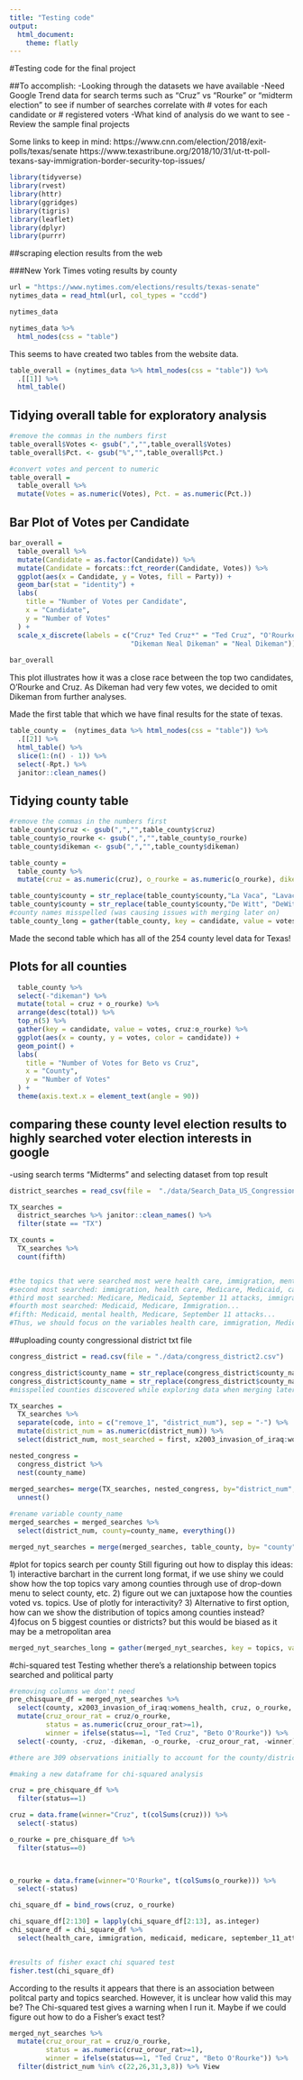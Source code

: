 ```yaml
---
title: "Testing code"
output: 
  html_document:
    theme: flatly
---
```

#Testing code for the final project

##To accomplish:
-Looking through the datasets we have available
-Need Google Trend data for search terms such as "Cruz" vs "Rourke" or "midterm election" to see if number of searches correlate with # votes for each candidate or # registered voters
-What kind of analysis do we want to see
-Review the sample final projects

Some links to keep in mind:
https://www.cnn.com/election/2018/exit-polls/texas/senate
https://www.texastribune.org/2018/10/31/ut-tt-poll-texans-say-immigration-border-security-top-issues/


```r
library(tidyverse)
library(rvest)
library(httr)
library(ggridges)
library(tigris)
library(leaflet)
library(dplyr)
library(purrr)


```

##scraping election results from the web

###New York Times voting results by county

```r

url = "https://www.nytimes.com/elections/results/texas-senate"
nytimes_data = read_html(url, col_types = "ccdd")

nytimes_data

```

```r
nytimes_data %>% 
  html_nodes(css = "table")

```
This seems to have created two tables from the website data.

```r

table_overall = (nytimes_data %>% html_nodes(css = "table")) %>% 
  .[[1]] %>%
  html_table()
```

## Tidying overall table for exploratory analysis

```r
#remove the commas in the numbers first
table_overall$Votes <- gsub(",","",table_overall$Votes)
table_overall$Pct. <- gsub("%","",table_overall$Pct.)

#convert votes and percent to numeric
table_overall = 
  table_overall %>% 
  mutate(Votes = as.numeric(Votes), Pct. = as.numeric(Pct.))
```

## Bar Plot of Votes per Candidate

```r
bar_overall =
  table_overall %>% 
  mutate(Candidate = as.factor(Candidate)) %>% 
  mutate(Candidate = forcats::fct_reorder(Candidate, Votes)) %>% 
  ggplot(aes(x = Candidate, y = Votes, fill = Party)) +
  geom_bar(stat = "identity") +
  labs(
    title = "Number of Votes per Candidate",
    x = "Candidate",
    y = "Number of Votes"
  ) +
  scale_x_discrete(labels = c("Cruz* Ted Cruz*" = "Ted Cruz", "O'Rourke Beto O'Rourke" = "Beto O'Rourke",
                              "Dikeman Neal Dikeman" = "Neal Dikeman"))
  
bar_overall
```

This plot illustrates how it was a close race between the top two candidates, O'Rourke and Cruz. As Dikeman had very few votes, we decided to omit Dikeman from further analyses.

Made the first table that which we have final results for the state of texas.

```r

table_county =  (nytimes_data %>% html_nodes(css = "table")) %>% 
  .[[2]] %>%
  html_table() %>% 
  slice(1:(n() - 1)) %>% 
  select(-Rpt.) %>% 
  janitor::clean_names()

```

## Tidying county table

```r
#remove the commas in the numbers first
table_county$cruz <- gsub(",","",table_county$cruz)
table_county$o_rourke <- gsub(",","",table_county$o_rourke)
table_county$dikeman <- gsub(",","",table_county$dikeman)

table_county = 
  table_county %>% 
  mutate(cruz = as.numeric(cruz), o_rourke = as.numeric(o_rourke), dikeman = as.numeric(dikeman))

table_county$county = str_replace(table_county$county,"La Vaca", "Lavaca")
table_county$county = str_replace(table_county$county,"De Witt", "DeWitt")
#county names misspelled (was causing issues with merging later on)
table_county_long = gather(table_county, key = candidate, value = votes, cruz:dikeman)
```


Made the second table which has all of the 254 county level data for Texas!

## Plots for all counties

```r
  table_county %>% 
  select(-"dikeman") %>%
  mutate(total = cruz + o_rourke) %>% 
  arrange(desc(total)) %>% 
  top_n(5) %>% 
  gather(key = candidate, value = votes, cruz:o_rourke) %>% 
  ggplot(aes(x = county, y = votes, color = candidate)) +
  geom_point() +
  labs(
    title = "Number of Votes for Beto vs Cruz",
    x = "County",
    y = "Number of Votes"
  ) +
  theme(axis.text.x = element_text(angle = 90))

```




## comparing these county level election results to highly searched voter election interests in google
-using search terms "Midterms" and selecting dataset from top result

```r

district_searches = read_csv(file =  "./data/Search_Data_US_Congressional_District_26Sep2018.csv")

```


```r

TX_searches = 
  district_searches %>% janitor::clean_names() %>% 
  filter(state == "TX")

TX_counts = 
  TX_searches %>% 
  count(fifth)


#the topics that were searched most were health care, immigration, mental health, united nations
#second most searched: immigration, health care, Medicare, Medicaid, capital punishment
#third most searched: Medicare, Medicaid, September 11 attacks, immigration, 
#fourth most searched: Medicaid, Medicare, Immigration...
#fifth: Medicaid, mental health, Medicare, September 11 attacks...
#Thus, we should focus on the variables health care, immigration, Medicare, Medicaid, Mental health, September 11 attacks
```

##uploading county congressional district txt file

```r

congress_district = read.csv(file = "./data/congress_district2.csv") 

congress_district$county_name = str_replace(congress_district$county_name,"Sterlin", "Sterling")
congress_district$county_name = str_replace(congress_district$county_name,"MuCulloch","McCulloch")
#misspelled counties discovered while exploring data when merging later on
```

```r
TX_searches =
  TX_searches %>% 
  separate(code, into = c("remove_1", "district_num"), sep = "-") %>% 
  mutate(district_num = as.numeric(district_num)) %>% 
  select(district_num, most_searched = first, x2003_invasion_of_iraq:womens_health) 

nested_congress =
  congress_district %>% 
  nest(county_name) 
	
merged_searches= merge(TX_searches, nested_congress, by="district_num", all=TRUE) %>% 
  unnest() 

#rename variable county_name
merged_searches = merged_searches %>% 
  select(district_num, county=county_name, everything())

merged_nyt_searches = merge(merged_searches, table_county, by= "county", all=TRUE)

```

#plot for topics search per county
Still figuring out how to display this
ideas: 1) interactive barchart in the current long format, if we use shiny we could show how the top topics vary among counties through use of drop-down menu to select county, etc.
2) figure out we can juxtapose how the counties voted vs. topics. Use of plotly for interactivity?
3) Alternative to first option, how can we show the distribution of topics among counties instead?
4)focus on 5 biggest counties or districts? but this would be biased as it may be a metropolitan area
```r
merged_nyt_searches_long = gather(merged_nyt_searches, key = topics, value = search_interest, health_care:september_11_attacks)

```

#chi-squared test 
Testing whether there's a relationship between topics searched and political party

```r
#removing columns we don't need
pre_chisquare_df = merged_nyt_searches %>% 
  select(county, x2003_invasion_of_iraq:womens_health, cruz, o_rourke, dikeman ) %>% 
  mutate(cruz_orour_rat = cruz/o_rourke,
         status = as.numeric(cruz_orour_rat>=1),
         winner = ifelse(status==1, "Ted Cruz", "Beto O'Rourke")) %>% 
  select(-county, -cruz, -dikeman, -o_rourke, -cruz_orour_rat, -winner)

#there are 309 observations initially to account for the county/district combos. 129 topics. Our election results are based on county, thus despite a particular county having differ search counts, the election result will be the same and thus the count can be totalled.

#making a new dataframe for chi-squared analysis

cruz = pre_chisquare_df %>% 
  filter(status==1) 

cruz = data.frame(winner="Cruz", t(colSums(cruz))) %>% 
  select(-status)

o_rourke = pre_chisquare_df %>% 
  filter(status==0)

  

o_rourke = data.frame(winner="O'Rourke", t(colSums(o_rourke))) %>%
  select(-status)

chi_square_df = bind_rows(cruz, o_rourke) 

chi_square_df[2:130] = lapply(chi_square_df[2:13], as.integer)
chi_square_df = chi_square_df %>% 
  select(health_care, immigration, medicaid, medicare, september_11_attacks)


#results of fisher exact chi squared test
fisher.test(chi_square_df)
```

According to the results it appears that there is an association between politcal party and topics searched. However, it is unclear how valid this may be? The Chi-squared test gives a warning when I run it. Maybe if we could figure out how to do a Fisher's exact test?
```r
merged_nyt_searches %>% 
  mutate(cruz_orour_rat = cruz/o_rourke,
         status = as.numeric(cruz_orour_rat>=1),
         winner = ifelse(status==1, "Ted Cruz", "Beto O'Rourke")) %>% 
  filter(district_num %in% c(22,26,31,3,8)) %>% View
```

